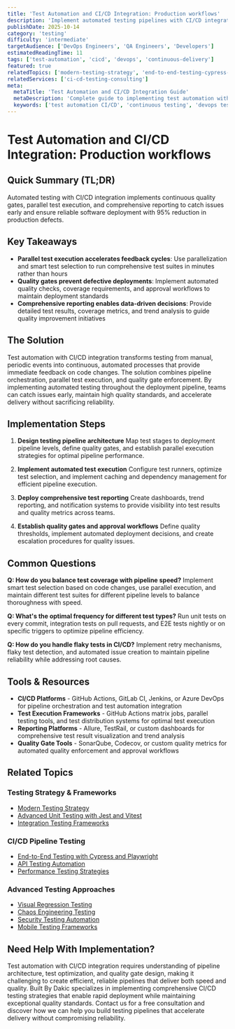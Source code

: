 ```yaml
---
title: 'Test Automation and CI/CD Integration: Production workflows'
description: 'Implement automated testing pipelines with CI/CD integration, test reporting, and continuous quality delivery for reliable software deployment.'
publishDate: 2025-10-14
category: 'testing'
difficulty: 'intermediate'
targetAudience: ['DevOps Engineers', 'QA Engineers', 'Developers']
estimatedReadingTime: 11
tags: ['test-automation', 'cicd', 'devops', 'continuous-delivery']
featured: true
relatedTopics: ['modern-testing-strategy', 'end-to-end-testing-cypress-playwright', 'advanced-unit-testing-jest-vitest', 'integration-testing-frameworks', 'api-testing-automation', 'performance-testing-strategies', 'visual-regression-testing', 'chaos-engineering-testing', 'security-testing-automation', 'mobile-testing-frameworks']
relatedServices: ['ci-cd-testing-consulting']
meta:
  metaTitle: 'Test Automation and CI/CD Integration Guide'
  metaDescription: 'Complete guide to implementing test automation with CI/CD integration for continuous quality delivery.'
  keywords: ['test automation CI/CD', 'continuous testing', 'devops testing', 'automated deployment testing']
---
```


# Test Automation and CI/CD Integration: Production workflows

## Quick Summary (TL;DR)

Automated testing with CI/CD integration implements continuous quality gates, parallel test execution, and comprehensive reporting to catch issues early and ensure reliable software deployment with 95% reduction in production defects.

## Key Takeaways

- **Parallel test execution accelerates feedback cycles**: Use parallelization and smart test selection to run comprehensive test suites in minutes rather than hours
- **Quality gates prevent defective deployments**: Implement automated quality checks, coverage requirements, and approval workflows to maintain deployment standards
- **Comprehensive reporting enables data-driven decisions**: Provide detailed test results, coverage metrics, and trend analysis to guide quality improvement initiatives

## The Solution

Test automation with CI/CD integration transforms testing from manual, periodic events into continuous, automated processes that provide immediate feedback on code changes. The solution combines pipeline orchestration, parallel test execution, and quality gate enforcement. By implementing automated testing throughout the deployment pipeline, teams can catch issues early, maintain high quality standards, and accelerate delivery without sacrificing reliability.

## Implementation Steps

1. **Design testing pipeline architecture**
   Map test stages to deployment pipeline levels, define quality gates, and establish parallel execution strategies for optimal pipeline performance.

2. **Implement automated test execution**
   Configure test runners, optimize test selection, and implement caching and dependency management for efficient pipeline execution.

3. **Deploy comprehensive test reporting**
   Create dashboards, trend reporting, and notification systems to provide visibility into test results and quality metrics across teams.

4. **Establish quality gates and approval workflows**
   Define quality thresholds, implement automated deployment decisions, and create escalation procedures for quality issues.

## Common Questions

**Q: How do you balance test coverage with pipeline speed?**
Implement smart test selection based on code changes, use parallel execution, and maintain different test suites for different pipeline levels to balance thoroughness with speed.

**Q: What's the optimal frequency for different test types?**
Run unit tests on every commit, integration tests on pull requests, and E2E tests nightly or on specific triggers to optimize pipeline efficiency.

**Q: How do you handle flaky tests in CI/CD?**
Implement retry mechanisms, flaky test detection, and automated issue creation to maintain pipeline reliability while addressing root causes.

## Tools & Resources

- **CI/CD Platforms** - GitHub Actions, GitLab CI, Jenkins, or Azure DevOps for pipeline orchestration and test automation integration
- **Test Execution Frameworks** - GitHub Actions matrix jobs, parallel testing tools, and test distribution systems for optimal test execution
- **Reporting Platforms** - Allure, TestRail, or custom dashboards for comprehensive test result visualization and trend analysis
- **Quality Gate Tools** - SonarQube, Codecov, or custom quality metrics for automated quality enforcement and approval workflows

## Related Topics

### Testing Strategy & Frameworks
- [Modern Testing Strategy](/topics/modern-testing-strategy)
- [Advanced Unit Testing with Jest and Vitest](/topics/advanced-unit-testing-jest-vitest)
- [Integration Testing Frameworks](/topics/integration-testing-frameworks)

### CI/CD Pipeline Testing
- [End-to-End Testing with Cypress and Playwright](/topics/end-to-end-testing-cypress-playwright)
- [API Testing Automation](/topics/api-testing-automation)
- [Performance Testing Strategies](/topics/performance-testing-strategies)

### Advanced Testing Approaches
- [Visual Regression Testing](/topics/visual-regression-testing)
- [Chaos Engineering Testing](/topics/chaos-engineering-testing)
- [Security Testing Automation](/topics/security-testing-automation)
- [Mobile Testing Frameworks](/topics/mobile-testing-frameworks)

## Need Help With Implementation?

Test automation with CI/CD integration requires understanding of pipeline architecture, test optimization, and quality gate design, making it challenging to create efficient, reliable pipelines that deliver both speed and quality. Built By Dakic specializes in implementing comprehensive CI/CD testing strategies that enable rapid deployment while maintaining exceptional quality standards. Contact us for a free consultation and discover how we can help you build testing pipelines that accelerate delivery without compromising reliability.
